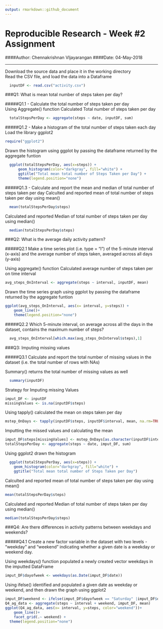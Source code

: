 ---
output: rmarkdown::github_document
---

# Reproducible Research - Week #2 Assignment
####Author: Chennakrishnan VIjayarangan
####Date: 04-May-2018

------


Download the source data and place it in the working directory  
Read the CSV file, and load the data into a Dataframe    
```{r} 
  inputDF <- read.csv("activity.csv")
```

###Q1: What is mean total number of steps taken per day?  
  
#####Q1.1 - Calculate the total number of steps taken per day  
Using Aggregate() function Calculated Total number of steps taken per day
```{r}
  totalStepsPerDay <- aggregate(steps ~ date, inputDF, sum)
```
  
#####Q1.2 - Make a histogram of the total number of steps taken each day  
Load the library ggplot2
```{r}
require("ggplot2")
```
Drawn the histogram using ggplot by passing the dataframe returned by the aggregate funtion
```{r warning=FALSE}
  ggplot(totalStepsPerDay, aes(x=steps)) + 
      geom_histogram(color="darkgray", fill="white") + 
      ggtitle("Total mean total number of Steps Taken per Day") +
      theme(legend.position="none")
```  

#####Q1.3 - Calculate and report the mean and median of total number of steps taken per day
Calculted and reported mean of total number of steps taken per day using mean()
```{r}
  mean(totalStepsPerDay$steps)
```

Calculated and reported Median of total number of steps taken per day using median()
```{r}
  median(totalStepsPerDay$steps)
```

###Q2: What is the average daily activity pattern?

#####Q2.1 Make a time series plot (i.e. type = "l") of the 5-minute interval (x-axis) and the average number of steps taken, averaged across all days (y-axis)

Using aggregate() function Calculated average number of steps taken per on time interval
```{r}
avg_steps_OnInterval <- aggregate(steps ~ interval, inputDF, mean)  
```

Drawn the time series graph using ggplot by passing the dataframe returned by the aggregate funtion

```{r}
ggplot(avg_steps_OnInterval, aes(x= interval, y=steps)) +
    geom_line()+
    theme(legend.position="none")
```

#####Q2.2 Which 5-minute interval, on average across all the days in the dataset, contains the maximum number of steps?

```{r}
  avg_steps_OnInterval[which.max(avg_steps_OnInterval$steps),1]
```

###Q3: Imputing missing values

#####Q3.1 Calculate and report the total number of missing values in the dataset (i.e. the total number of rows with NAs)

Summary() returns the total number of missing values as well
```{r}
  summary(inputDF)
```  
  
Strategy for Imputing missing Values
```{r}
imput_DF <- inputDF 
missingValues <- is.na(inputDF$steps)
```
Using tapply() calculated the mean on steps taken per day
```{r}
mstep_OnDays <- tapply(inputDF$steps, inputDF$interval, mean, na.rm=TRUE)
```

Imputting the missed values and calculating the mean
```{r}
imput_DF$steps[missingValues] <- mstep_OnDays[as.character(inputDF$interval[missingValues])]
totalStepsPerDay <- aggregate(steps ~ date, imput_DF, sum)
```

Using ggplot2 drawn the histogram
```{r}
  ggplot(totalStepsPerDay, aes(x=steps)) + 
    geom_histogram(color="darkgray", fill="white") + 
    ggtitle("Total mean total number of Steps Taken per Day")
```

Calculted and reported mean of total number of steps taken per day using mean()
```{r}
mean(totalStepsPerDay$steps)
```     

Calculated and reported Median of total number of steps taken per day using median()
```{r}
median(totalStepsPerDay$steps)
```

###Q4: Are there differences in activity patterns between weekdays and weekends?
  
#####Q4.1 Create a new factor variable in the dataset with two levels - "weekday" and "weekend" indicating whether a given date is a weekday or weekend day.
  
Using weekdays() function populated a newly created vector weekdays in the imputted DataFrame
```{r}
imput_DF$dayofweek <- weekdays(as.Date(imput_DF$date))
```
  
Using ifelse() identified and populated a given date as weekday or weekend, and then drawn the graph using ggplot2
```{r}
imput_DF$weekend <- ifelse(imput_DF$dayofweek == "Saturday" |imput_DF$dayofweek == "Sunday", "Weekend", "Weekday")
Q4_ag_data <- aggregate(steps ~ interval + weekend, imput_DF, mean)
ggplot(Q4_ag_data, aes(x= interval, y=steps, color="weekend"))+
    geom_line()+
    facet_grid(.~ weekend) +
  theme(legend.position="none")
```